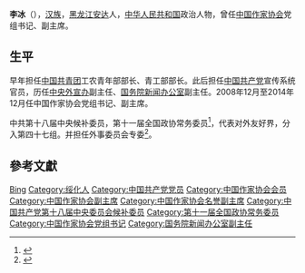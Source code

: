 {{Otheruses|李冰 (消歧义)}}

'''李冰'''（{{bd|1949年|11月|}}），[[汉族|汉族]]，[[黑龙江省|黑龙江]][[安达市|安达]]人，[[中华人民共和国|中华人民共和国]]政治人物，曾任[[中国作家协会|中国作家协会]]党组书记、副主席。

== 生平 ==
早年担任[[中国共青团|中国共青团]]工农青年部部长、青工部部长。此后担任[[中国共产党|中国共产党]]宣传系统官员，历任[[中央外宣办|中央外宣办]]副主任、[[国务院新闻办公室|国务院新闻办公室]]副主任。2008年12月至2014年12月任中国作家协会党组书记、副主席。

中共第十八届中央候补委员，第十一届全国政协常务委员<ref>{{cite news|title=第十一届全国政协委员名单|url=http://www.indaa.com.cn/zt/2009qglh/zxzs/200903/t20090303_127573.html|accessdate=2013-04-09|newspaper=新华社北京1月25日电 中国人民政治协商会议第十一届全国委员会委员名单(共2237人，2008年1月25日政协第十届全国委员会常务委员会第二十次会议通过)|date=2008年1月25日|deadurl=yes|archiveurl=https://web.archive.org/web/20130928014403/http://www.indaa.com.cn/zt/2009qglh/zxzs/200903/t20090303_127573.html|archivedate=2013年9月28日|df=}}</ref>，代表对外友好界，分入第四十七组。并担任外事委员会专委<ref>{{cite news|title=全国政协信息-李冰|url=http://www.cppcc.gov.cn/CMS/wylibary/showJcwyxtInfoWylibary.action?tabJcwyxt.guid=11W0016390&wytype=wjwy|accessdate=2013-04-09|newspaper=全国政协委员会|archive-date=2015-09-24|archive-url=https://web.archive.org/web/20150924032910/http://www.cppcc.gov.cn/CMS/wylibary/showJcwyxtInfoWylibary.action?tabJcwyxt.guid=11W0016390&wytype=wjwy|dead-url=no}}</ref>。

== 參考文獻 ==
{{reflist}}

{{中国政治人物小作品}}
{{团中央部门负责人}}
{{党政干部曾有团系统经历者}}
{{中国作家协会第八届全国委员会}}
{{中国作家协会第九届全国委员会}}

{{Authority control}}
{{DEFAULTSORT:Li Bing}}
[[Category:李姓|Bing]]
[[Category:绥化人|Category:绥化人]]
[[Category:中国共产党党员|Category:中国共产党党员]]
[[Category:中国作家协会会员|Category:中国作家协会会员]]
[[Category:中国作家协会副主席|Category:中国作家协会副主席]]
[[Category:中国作家协会名誉副主席|Category:中国作家协会名誉副主席]]
[[Category:中国共产党第十八届中央委员会候补委员|Category:中国共产党第十八届中央委员会候补委员]]
[[Category:第十一届全国政协常务委员|Category:第十一届全国政协常务委员]]
[[Category:中国作家协会党组书记|Category:中国作家协会党组书记]]
[[Category:国务院新闻办公室副主任|Category:国务院新闻办公室副主任]]